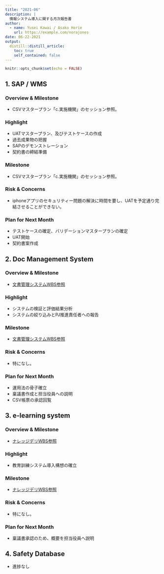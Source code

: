 ```yaml
---
title: "2021-06"
description: |
  情報システム導入に関する月次報告書
author:
  - name: Yusei Kawai / Asako Horie
    url: https://example.com/norajones
date: 06-22-2021
output:
  distill::distill_article:
    toc: true
    self_contained: false
---
```



```r
knitr::opts_chunk$set(echo = FALSE)
```
## 1. SAP / WMS
### Overview & Milestone
* CSVマスタープラン「c.実施機関」のセッション参照。

### Highlight
- UATマスタープラン、及びテストケースの作成
- 過去成果物の把握
- SAPのデモンストレーション
- 契約書の締結準備

### Milestone
* CSVマスタープラン「c.実施機関」のセッション参照。

### Risk & Concerns
- iphoneアプリのセキュリティー問題の解決に時間を要し、UATを予定通り完結させることができない。

### Plan for Next Month
- テストケースの確定、バリデーションマスタープランの確定
- UAT開始
- 契約書案作成


## 2. Doc Management System
### Overview & Milestone
* [文書管理システムWBS参照](https://www.notion.so/ed6dcca847ad45d396de0e79a217d6bd?v=5846dc73e818443081e8d0c721435b44)

### Highlight
- システムの検証と評価結果分析
* システムの絞り込みとPJ推進責任者への報告

### Milestone
* [文書管理システムWBS参照](https://www.notion.so/ed6dcca847ad45d396de0e79a217d6bd?v=5846dc73e818443081e8d0c721435b44)

### Risk & Concerns
- 特になし。

### Plan for Next Month
- 運用法の骨子確立
- 稟議書作成と担当役員への説明
- CSV帳票の承認回覧


## 3. e-learning system
### Overview & Milestone
* [ナレッジデリWBS参照](https://www.notion.so/60cbfdfcf0d04703890693efe5c8ca43?v=98acbc6ce2024e69a172570f4662de21)

### Highlight
- 教育訓練システム導入構想の確立

### Milestone
* [ナレッジデリWBS参照](https://www.notion.so/60cbfdfcf0d04703890693efe5c8ca43?v=98acbc6ce2024e69a172570f4662de21)

### Risk & Concerns
- 特になし。

### Plan for Next Month
- 稟議書承認のため、概要を担当役員へ説明


## 4. Safety Database
* 進捗なし